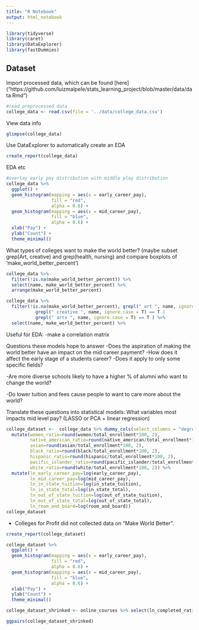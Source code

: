 ---
title: "R Notebook"
output: html_notebook
---

```{r}
library(tidyverse)
library(caret)
library(DataExplorer)
library(fastDummies)
```
## Dataset
Import processed data, which can be found [here] ("https://github.com/luizmalpele/stats_learning_project/blob/master/data/data.Rmd")

```{r}
#read preprocessed data
college_data <- read.csv(file = '../data/college_data.csv')
```

View data info
```{r}
glimpse(college_data)
```

Use DataExplorer to automatically create an EDA
```{r}
create_report(college_data)
```

EDA etc

```{r}
#overlay early pay distribution with middle play distribution
college_data %>% 
  ggplot() +
  geom_histogram(mapping = aes(x = early_career_pay), 
                 fill = "red",
                 alpha = 0.6) +
  geom_histogram(mapping = aes(x = mid_career_pay), 
                 fill = "blue",
                 alpha = 0.6) +
  xlab("Pay") +
  ylab("Count") +
  theme_minimal()
```

What types of colleges want to make the world better?
  (maybe subset grep(Art, creative) and grep(health, nursing) and compare boxplots of 'make_world_better_percent')
```{r}
college_data %>% 
  filter(!is.na(make_world_better_percent)) %>% 
  select(name, make_world_better_percent) %>% 
  arrange(make_world_better_percent)
```

```{r}
college_data %>% 
  filter(!is.na(make_world_better_percent), grepl(" art ", name, ignore.case = T) == T | 
           grepl(" creative ", name, ignore.case = T) == T | 
           grepl(" arts ", name, ignore.case = T) == T ) %>% 
  select(name, make_world_better_percent) %>% 
```
Useful for EDA:
-make a correlation matrix

Questions these models hope to answer
-Does the aspiration of making the world better have an impact on the mid career payment?
  -How does it affect the early stage of a students career?
  -Does it apply to only some specific fields?

-Are more diverse schools likely to have a higher % of alumni who want to change the world?

-Do lower tuition and fees cause people to want to care more about the world?

Translate these questions into statistical models:
What variables most impacts mid level pay? (LASSO or PCA + linear regression)




```{r}
college_dataset <-  college_data %>% dummy_cols(select_columns = "degree_length") %>% dummy_cols(select_columns = "type") %>% rename(length_2y="degree_length_2 Year", length_4y="degree_length_4 Year", for_profit="type_For Profit", private="type_Private", public = "type_Public" ) %>% select(-degree_length_Other, -type_Other) %>%  filter(!is.na(make_world_better_percent)) %>% filter(!is.na(total_enrollment)) %>% 
  mutate(women_ratio=round(women/total_enrollment*100, 2),
         native_american_ratio=round(native_american/total_enrollment*100, 2),
         asian=round(asian/total_enrollment*100, 2),
         black_ratio=round(black/total_enrollment*100, 2),
         hispanic_ratio=round(hispanic/total_enrollment*100, 2),
         pacific_islander_ratio=round(pacific_islander/total_enrollment*100, 2),
         white_ratio=round(white/total_enrollment*100, 2)) %>% 
  mutate(ln_early_career_pay=log(early_career_pay),
         ln_mid_career_pay=log(mid_career_pay),
         ln_in_state_tuition=log(in_state_tuition),
         ln_in_state_total=log(in_state_total),
         ln_out_of_state_tuition=log(out_of_state_tuition),
         ln_out_of_state_total=log(out_of_state_total),
         ln_room_and_board=log(room_and_board))
college_dataset
```

- Colleges for Profit did not collected data on "Make World Better".

```{r}
create_report(college_dataset)
```

```{r}
college_dataset %>% 
  ggplot() +
  geom_histogram(mapping = aes(x = early_career_pay), 
                 fill = "red",
                 alpha = 0.6) +
  geom_histogram(mapping = aes(x = mid_career_pay), 
                 fill = "blue",
                 alpha = 0.6) +
  xlab("Pay") +
  ylab("Count") +
  theme_minimal()
```


```{r}
college_dataset_shrinked <- online_courses %>% select(ln_completed_ratio, year, ln_participants, grade_above_zero, bachelor_ratio, ln_hours_certification_median)
```

```{r}
ggpairs(college_dataset_shrinked)
```


